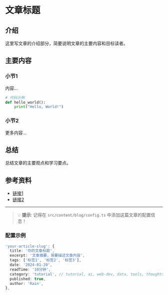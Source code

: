 # 文章标题

## 介绍

这里写文章的介绍部分，简要说明文章的主要内容和目标读者。

## 主要内容

### 小节1

内容...

```python
# 代码示例
def hello_world():
    print("Hello, World!")
```

### 小节2

更多内容...

## 总结

总结文章的主要观点和学习要点。

## 参考资料

- [链接1](https://example.com)
- [链接2](https://example.com)

---

> 💡 **提示**: 记得在 `src/content/blog/config.ts` 中添加这篇文章的配置信息！

### 配置示例

```typescript
'your-article-slug': {
  title: '你的文章标题',
  excerpt: '文章摘要，简要描述文章内容',
  tags: ['标签1', '标签2', '标签3'],
  date: '2024-01-20',
  readTime: '10分钟',
  category: 'tutorial', // tutorial, ai, web-dev, data, tools, thoughts
  published: true,
  author: 'Rain',
},
``` 